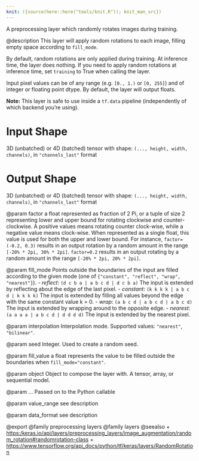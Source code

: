 ```yaml
---
knit: ({source(here::here("tools/knit.R")); knit_man_src})
---
```

A preprocessing layer which randomly rotates images during training.

@description
This layer will apply random rotations to each image, filling empty space
according to `fill_mode`.

By default, random rotations are only applied during training.
At inference time, the layer does nothing. If you need to apply random
rotations at inference time, set `training` to True when calling the layer.

Input pixel values can be of any range (e.g. `[0., 1.)` or `[0, 255]`) and
of integer or floating point dtype.
By default, the layer will output floats.

**Note:** This layer is safe to use inside a `tf.data` pipeline
(independently of which backend you're using).

# Input Shape
3D (unbatched) or 4D (batched) tensor with shape:
`(..., height, width, channels)`, in `"channels_last"` format

# Output Shape
3D (unbatched) or 4D (batched) tensor with shape:
`(..., height, width, channels)`, in `"channels_last"` format

@param factor
a float represented as fraction of 2 Pi, or a tuple of size 2
representing lower and upper bound for rotating clockwise and
counter-clockwise. A positive values means rotating
counter clock-wise,
while a negative value means clock-wise.
When represented as a single
float, this value is used for both the upper and lower bound.
For instance, `factor=(-0.2, 0.3)`
results in an output rotation by a random
amount in the range `[-20% * 2pi, 30% * 2pi]`.
`factor=0.2` results in an
output rotating by a random amount
in the range `[-20% * 2pi, 20% * 2pi]`.

@param fill_mode
Points outside the boundaries of the input are filled
according to the given mode
(one of `{"constant", "reflect", "wrap", "nearest"}`).
- *reflect*: `(d c b a | a b c d | d c b a)`
    The input is extended by reflecting about
    the edge of the last pixel.
- *constant*: `(k k k k | a b c d | k k k k)`
    The input is extended by
    filling all values beyond the edge with
    the same constant value k = 0.
- *wrap*: `(a b c d | a b c d | a b c d)` The input is extended by
    wrapping around to the opposite edge.
- *nearest*: `(a a a a | a b c d | d d d d)`
    The input is extended by the nearest pixel.

@param interpolation
Interpolation mode. Supported values: `"nearest"`,
`"bilinear"`.

@param seed
Integer. Used to create a random seed.

@param fill_value
a float represents the value to be filled outside
the boundaries when `fill_mode="constant"`.

@param object
Object to compose the layer with. A tensor, array, or sequential model.

@param ...
Passed on to the Python callable

@param value_range
see description

@param data_format
see description

@export
@family preprocessing layers
@family layers
@seealso
+ <https:/keras.io/api/layers/preprocessing_layers/image_augmentation/random_rotation#randomrotation-class>
+ <https://www.tensorflow.org/api_docs/python/tf/keras/layers/RandomRotation>
